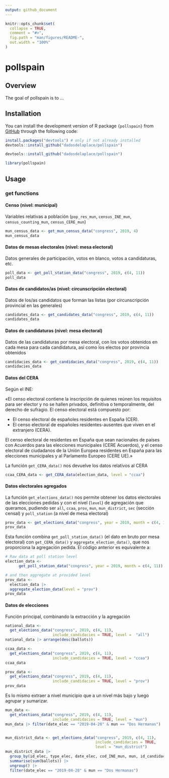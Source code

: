 ```yaml
---
output: github_document
---
```


<!-- README.md is generated from README.Rmd. Please edit that file -->

```r
knitr::opts_chunk$set(
  collapse = TRUE,
  comment = "#>",
  fig.path = "man/figures/README-",
  out.width = "100%"
)
```

# pollspain

<!-- badges: start -->
<!-- badges: end -->

## Overview

The goal of pollspain is to ...

## Installation

You can install the development version of R package `{pollspain}` from [GitHub](https://github.com/) through the following code:

```r
install.packages("devtools") # only if not already installed
devtools::install_github("dadosdelaplace/pollspain")
```

```r
devtools::install_github("dadosdelaplace/pollspain")
```

```r
library(pollspain)
```

## Usage

### get functions

#### Censo (nivel: municipal)


Variables relativas a población (`pop_res_mun`, `census_INE_mun`, `census_counting_mun`, `census_CERE_mun`)

```r
mun_census_data <- get_mun_census_data("congress", 2019, 4)
mun_census_data
```

#### Datos de mesas electorales (nivel: mesa electoral)

Datos generales de participación, votos en blanco, votos a candidaturas, etc.

```r
poll_data <- get_poll_station_data("congress", 2019, c(4, 11))
poll_data
```

#### Datos de candidatos/as (nivel: circunscripción electoral)

Datos de los/as candidatos que forman las listas (por circunscripción provincial en las generales)

```r
candidates_data <- get_candidates_data("congress", 2019, c(4, 11))
candidates_data 
```

#### Datos de candidaturas (nivel: mesa electoral)

Datos de las candidaturas por mesa electoral, con los votos obtenidos en cada mesa para cada candidatura, así como los electos por provincia obtenidos

```r
candidacies_data <- get_candidacies_data("congress", 2019, c(4, 11))
candidacies_data
```

#### Datos del CERA

Según el INE:

«El censo electoral contiene la inscripción de quienes reúnen los requisitos para ser elector y no se hallen privados, definitiva o temporalmente, del derecho de sufragio. El censo electoral está compuesto por:

* El censo electoral de españoles residentes en España (CER).
* El censo electoral de españoles residentes-ausentes que viven en el extranjero (CERA).

El censo electoral de residentes en España que sean nacionales de países con Acuerdos para las elecciones municipales (CERE Acuerdos), y el censo electoral de ciudadanos de la Unión Europea residentes en España para las elecciones municipales y al Parlamento Europeo (CERE UE).»

La función `get_CERA_data()` nos devuelve los datos relativos al CERA

```r
ccaa_CERA_data <- get_CERA_data(election_data, level = "ccaa")
```

#### Datos electorales agregados

La función `get_elections_data()` nos permite obtener los datos electorales de las elecciones pedidas y con el nivel (`level`) de agregación que queramos, pudiendo ser  `all`, `ccaa`, `prov`, `mun`, `mun_district`, `sec` (sección censal) y `poll_station` (a nivel de mesa electoral)

```r
prov_data <- get_elections_data("congress", year = 2019, month = c(4, 11), level = "prov")
prov_data
```

Esta función combina `get_poll_station_data()` (el dato en bruto por mesa electoral) con `get_CERA_data()` y `aggregate_election_data()`, que nos proporciona la agregación pedida. El código anterior es equivalente a:

```r
# Raw data at poll station level
election_data <-
      get_poll_station_data("congress", year = 2019, month = c(4, 11))

# and then aggregate at provided level
prov_data <-
  election_data |>
  aggregate_election_data(level = "prov")
prov_data
```


#### Datos de elecciones

Función principal, combinando la extracción y la agregación

```r
national_data <-
  get_elections_data("congress", 2019, c(4, 11), 
                     include_candidacies = TRUE, level =  "all")
national_data |> arrange(desc(ballots))
```


```r
ccaa_data <-
  get_elections_data("congress", 2019, c(4, 11), 
                     include_candidacies = TRUE, level = "ccaa")
ccaa_data

prov_data <-
  get_elections_data("congress", 2019, c(4, 11), 
                     include_candidacies = TRUE, level = "prov")
prov_data
```

Es lo mismo extraer a nivel municipio que a un nivel más bajo y luego agrupar y sumarizar.

```r
mun_data <-
  get_elections_data("congress", 2019, c(4, 11), 
                     include_candidacies = TRUE, level = "mun")
mun_data |> filter(date_elec == "2019-04-28" & mun == "Dos Hermanas")


mun_district_data <- get_elections_data("congress", 2019, c(4, 11),
                                        include_candidacies = TRUE,
                                        level = "mun_district")
mun_district_data |>
  group_by(id_elec, type_elec, date_elec, cod_INE_mun, mun, id_candidacies) |>
  summarise(sum(ballots)) |>
  ungroup() |> 
  filter(date_elec == "2019-04-28" & mun == "Dos Hermanas")
```






   
